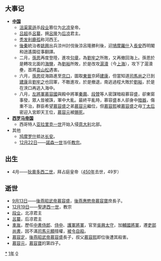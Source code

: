 {{yearTOC|401|东晋'''[[隆安_(晋安帝)|隆安]]五年'''；后燕'''[[長樂_(慕容盛)|长乐]]三年'''，'''[[光始|光始]]元年'''；后秦'''[[弘始|弘始]]三年'''；北魏'''[[天兴_(拓跋珪)|天兴]]四年'''；后凉'''[[咸寧_(呂纂)|咸寧]]三年'''，'''[[神鼎|神鼎]]元年'''；南凉'''[[建和_(秃发利鹿孤)|建和]]二年'''；北凉'''[[天玺_(段业)|天玺]]三年'''，'''[[永安_(沮渠蒙逊)|永安]]元年'''；南燕'''[[建平_(慕容德)|建平]]二年'''；西涼'''[[庚子_(李暠)|庚子]]二年'''}}

== 大事记 ==
*'''[[中国|中国]]'''
**[[沮渠蒙遜|沮渠蒙遜]]杀[[段业|段业]]篡位为[[北凉|北凉]]皇帝。
**[[吕超_(后凉)|吕超]]杀[[呂纂|呂纂]]，拥[[呂隆|呂隆]]为[[后凉|后凉]]君主。
**[[秃发利鹿孤|秃发利鹿孤]]称河西王。
**[[後秦|後秦]]統治者[[姚興|姚興]]出兵涼州討伐後涼呂隆勝利後，迎[[鳩摩羅什|鳩摩羅什]]入[[長安|長安]]西明閣和逍遙園從事翻譯。
**二月，[[孫恩|孫恩]]再度登陸，進攻[[句章|句章]]，為[[劉牢之|劉牢之]]所敗，又再撤回海上。孫恩於是轉攻北面的[[海鹽縣|海鹽]]，為[[劉裕|劉裕]]所敗，於是改攻[[滬瀆|滬瀆]]（今[[上海|上海]]），攻下了滬瀆壘，首將[[袁山松|袁山松]]遇害。
**六月，[[孫恩|孫恩]]從海路進至[[京口|京口]]，圖取[[東晉|東晉]]京師[[建康|建康]]，但當知道[[司馬尚之|司馬尚之]]已到[[建康|建康]]且[[劉牢之|劉牢之]]也回軍，不敢進攻，於是撤退，南逃過程大敗於[[劉裕|劉裕]]，於是在浹口再逃入海中。
**八月，[[左將軍|左將軍]][[慕容國|慕容國]]與殿中將軍[[秦輿|秦輿]]、[[段贊|段贊]]等人密謀暗殺慕容盛，卻東窗事發，眾人皆被誅，軍中大亂。最終平亂時，慕容盛本人卻身中[[暗器|暗器]]，傷重不治，群臣希望[[慕容盛|慕容盛]]之弟[[慕容元|慕容元]]繼位，但[[慕容熙|慕容熙]]被[[慕容盛|慕容盛]]之母[[獻幽皇后|丁太后]]密迎入宮即天王位，[[慕容元|慕容元]]被[[賜死|賜死]]。
*'''[[西罗马帝国|西罗马帝国]]'''
**西哥特人[[亚拉里克一世|亚拉里克一世]]开始入侵[[意大利|意大利]]北部。
*其他
**[[鸠摩罗什|鸠摩罗什]]抵达[[长安|长安]]。
**[[12月22日|12月22日]]——[[諾森一世|諾森一世]]当任[[教宗|教宗]]。

== 出生 ==
*4月——[[狄奧多西二世|狄奧多西二世]]，拜占庭皇帝（[[450年|450年]]去世，49岁）

== 逝世 ==
{{Wikisource year mention}}
*[[9月13日|9月13日]]——[[後燕昭武帝|後燕昭武帝]][[慕容盛|慕容盛]]，[[後燕惠愍帝|後燕惠愍帝]][[慕容寶|慕容寶]]庶長子。
*[[12月19日|12月19日]]——[[聖達西一世|聖達西一世]]，教宗
*[[段业|段业]]，北凉君主
*[[呂纂|呂纂]]，后凉君主
*[[車胤|車胤]]，歷任[[中書侍郎|中書侍郎]]、[[侍中|侍中]]、[[護軍將軍|護軍將軍]]，官至[[吳興|吳興]][[太守|太守]]，加[[輔國將軍|輔國將軍]]，遷[[吏部尚書|吏部尚書]]，因不滿[[司馬元顯|司馬元顯]]擅權，[[賜死|被令自殺]]。
*[[慕容定|慕容定]]，[[後燕昭武帝|後燕昭武帝]][[慕容盛|慕容盛]]長子，叔父[[慕容熙|慕容熙]]即位後遭其殺害。
*[[慕容元|慕容元]]，[[慕容寶|慕容寶]]的第四子。


[[Category:401年|*]]
[[Category:400年代|1年]]
[[Category:5世纪各年|0]]